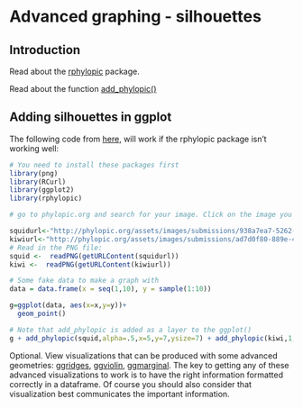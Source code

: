 # Advanced graphing - silhouettes {#silhouettes}

## Introduction

Read about the [rphylopic](https://cran.r-project.org/web/packages/rphylopic/readme/README.html) package.

Read about the function [add_phylopic()](https://www.rdocumentation.org/packages/rphylopic/versions/0.3.0/topics/add_phylopic)

## Adding silhouettes in ggplot

The following code from [here](https://scrogster.wordpress.com/2014/06/02/adding-phylopic-org-silhouettes-to-r-plots/), will work if the rphylopic package isn’t working well:
```r
# You need to install these packages first
library(png)
library(RCurl)
library(ggplot2)
library(rphylopic)

# go to phylopic.org and search for your image. Click on the image you want (twice) # and the url should be similar to as below:

squidurl<-"http://phylopic.org/assets/images/submissions/938a7ea7-5262-4bbb-85ba-cb39181002f0.512.png"
kiwiurl<-"http://phylopic.org/assets/images/submissions/ad7d0f80-889e-4dba-a89d-c864f2f48184.512.png"
# Read in the PNG file:
squid <-  readPNG(getURLContent(squidurl))
kiwi <-  readPNG(getURLContent(kiwiurl))

# Some fake data to make a graph with
data = data.frame(x = seq(1,10), y = sample(1:10))

g=ggplot(data, aes(x=x,y=y))+
  geom_point()

# Note that add_phylopic is added as a layer to the ggplot()
g + add_phylopic(squid,alpha=.5,x=5,y=7,ysize=7) + add_phylopic(kiwi,1,3,4,2)
```

Optional. View visualizations that can be produced with some advanced geometries: [ggridges](https://cran.r-project.org/web/packages/ggridges/vignettes/gallery.html), [ggviolin](https://rpkgs.datanovia.com/ggpubr/reference/ggviolin.html), [ggmarginal](https://r-graph-gallery.com/277-marginal-histogram-for-ggplot2.html). The key to getting any of these advanced visualizations to work is to have the right information formatted correctly in a dataframe. Of course you should also consider that visualization best communicates the important information.
